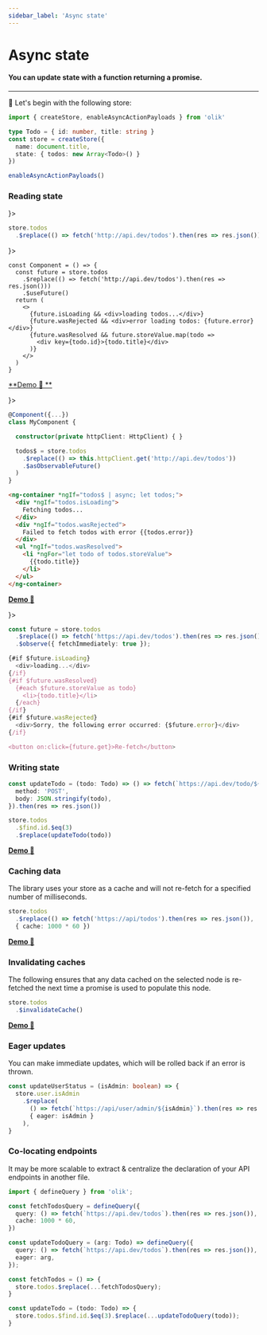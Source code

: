 ```yaml
---
sidebar_label: 'Async state'
---
```


# Async state

#### You can update state with a function returning a promise.

---

🥚 Let's begin with the following store:
```ts
import { createStore, enableAsyncActionPayloads } from 'olik'

type Todo = { id: number, title: string }
const store = createStore({
  name: document.title,
  state: { todos: new Array<Todo>() }
})

enableAsyncActionPayloads()
```

### Reading state


<Tabs groupId="frameworks">
<TabItem value="native" label={<div className="tab-ts"></div>}>

```ts
store.todos
  .$replace(() => fetch('http://api.dev/todos').then(res => res.json()))
```

</TabItem>
<TabItem value="react" label={<div className="tab-react"></div>}>

```tsx
const Component = () => {
  const future = store.todos
    .$replace(() => fetch('http://api.dev/todos').then(res => res.json()))
    .$useFuture()
  return (
    <>
      {future.isLoading && <div>loading todos...</div>}
      {future.wasRejected && <div>error loading todos: {future.error}</div>}
      {future.wasResolved && future.storeValue.map(todo =>
        <div key={todo.id}>{todo.title}</div>
      )}
    </>
  )
}
```
[**Demo 🥚 **](https://codesandbox.io/s/olik-react-fetch-nj702)

</TabItem>
<TabItem value="angular" label={<div className="tab-ng"></div>}>

```ts
@Component({...})
class MyComponent {

  constructor(private httpClient: HttpClient) { }

  todos$ = store.todos
    .$replace(() => this.httpClient.get('http://api.dev/todos'))
    .$asObservableFuture()
  )
}
```
```html
<ng-container *ngIf="todos$ | async; let todos;">
  <div *ngIf="todos.isLoading">
    Fetching todos...
  </div>
  <div *ngIf="todos.wasRejected">
    Failed to fetch todos with error {{todos.error}}
  </div>
  <ul *ngIf="todos.wasResolved">
    <li *ngFor="let todo of todos.storeValue">
      {{todo.title}}
    </li>
  </ul>
</ng-container>
```
[**Demo 🥚**](https://codesandbox.io/s/olik-ng-async-5y3hd?file=/src/app/app.component.ts)

</TabItem>
<TabItem value="svelte" label={<div className="tab-svelte"></div>}>

```ts
const future = store.todos
  .$replace(() => fetch('https://api.dev/todos').then(res => res.json()))
  .$observe({ fetchImmediately: true });

{#if $future.isLoading}
  <div>loading...</div>
{/if}
{#if $future.wasResolved}
  {#each $future.storeValue as todo}
    <li>{todo.title}</li>
  {/each}
{/if}
{#if $future.wasRejected}
  <div>Sorry, the following error occurred: {$future.error}</div>
{/if}

<button on:click={future.get}>Re-fetch</button>
```

</TabItem>
</Tabs>

### Writing state
```ts
const updateTodo = (todo: Todo) => () => fetch(`https://api.dev/todo/${todo.id}`, {
  method: 'POST',
  body: JSON.stringify(todo),
}).then(res => res.json())

store.todos
  .$find.id.$eq(3)
  .$replace(updateTodo(todo))
```
[**Demo 🥚**](https://codesandbox.io/s/writing-async-state-r8rs6?file=/src/index.ts)

### Caching data
The library uses your store as a cache and will not re-fetch for a specified number of milliseconds.
```ts
store.todos
  .$replace(() => fetch('https://api/todos').then(res => res.json()),
  { cache: 1000 * 60 })
```
[**Demo 🥚**](https://codesandbox.io/s/olik-demo-caching-data-no-framework-3rvz9?file=/src/index.ts)

### Invalidating caches
The following ensures that any data cached on the selected node is re-fetched the next time a promise is used to populate this node.
```ts
store.todos
  .$invalidateCache()
```
[**Demo 🥚**](https://codesandbox.io/s/olik-demo-cache-invalidation-no-framework-efore?file=/src/index.ts)

### Eager updates
You can make immediate updates, which will be rolled back if an error is thrown.
```ts
const updateUserStatus = (isAdmin: boolean) => {
  store.user.isAdmin
    .$replace(
      () => fetch(`https://api/user/admin/${isAdmin}`).then(res => res.json()),
      { eager: isAdmin }
    ),
}
```

### Co-locating endpoints
It may be more scalable to extract & centralize the declaration of your API endpoints in another file.
```ts title="endpoints.ts"
import { defineQuery } from 'olik';

const fetchTodosQuery = defineQuery({
  query: () => fetch(`https://api.dev/todos`).then(res => res.json()),
  cache: 1000 * 60,
})

const updateTodoQuery = (arg: Todo) => defineQuery({
  query: () => fetch(`https://api.dev/todos`).then(res => res.json()),
  eager: arg,
});
```
```ts title="component.ts"
const fetchTodos = () => {
  store.todos.$replace(...fetchTodosQuery);
}

const updateTodo = (todo: Todo) => {
  store.todos.$find.id.$eq(3).$replace(...updateTodoQuery(todo));
}
```